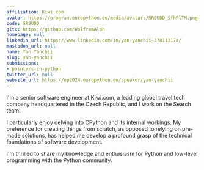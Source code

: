 ```yaml
---
affiliation: Kiwi.com
avatar: https://program.europython.eu/media/avatars/SR9UDD_SfhFlTM.png
code: SR9UDD
gitx: https://github.com/WolframAlph
homepage: null
linkedin_url: https://www.linkedin.com/in/yan-yanchii-37811317a/
mastodon_url: null
name: Yan Yanchii
slug: yan-yanchii
submissions:
- pointers-in-python
twitter_url: null
website_url: https://ep2024.europython.eu/speaker/yan-yanchii
---
```


I'm a senior software engineer at Kiwi.com, a leading global travel tech company headquartered in the Czech Republic, and I work on the Search team.

I particularly enjoy delving into CPython and its internal workings. My preference for creating things from scratch, as opposed to relying on pre-made solutions, has helped me develop a profound grasp of the technical foundations of software development.

I'm thrilled to share my knowledge and enthusiasm for Python and low-level programming with the Python community.

